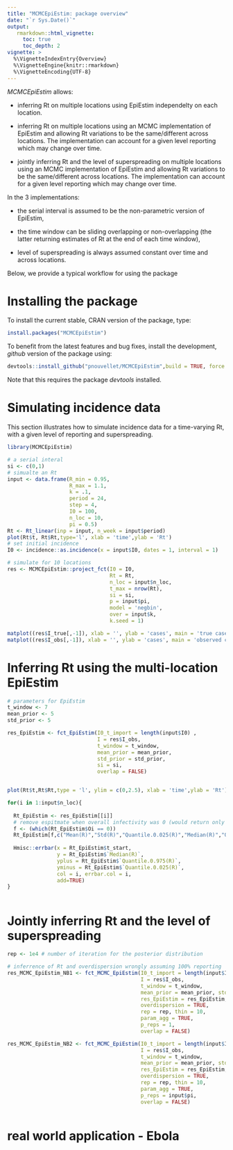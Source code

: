 ```yaml
---
title: "MCMCEpiEstim: package overview"
date: "`r Sys.Date()`"
output:
   rmarkdown::html_vignette:
     toc: true
     toc_depth: 2
vignette: >
  %\VignetteIndexEntry{Overview}
  %\VignetteEngine{knitr::rmarkdown}
  %\VignetteEncoding{UTF-8}
---
```


*MCMCEpiEstim* allows:

- inferring Rt on multiple locations using EpiEstim independelty on each location.

- inferring Rt on multiple locations using an MCMC implementation of EpiEstim and allowing Rt variations 
to be the same/different across locations. The implementation can account for a given level reporting which may change over time. 

- jointly inferring Rt and the level of superspreading on multiple locations using an MCMC implementation of EpiEstim and allowing Rt variations to be the same/different across locations. The implementation can account for a given level reporting which may change over time.

In the 3 implementations:

- the serial interval is assumed to be the non-parametric version of EpiEstim,

- the time window can be sliding overlapping or non-overlapping (the latter returning estimates of Rt at the end of each time window),

- level of superspreading is always assumed constant over time and across locations.

Below, we provide a typical workflow for using the package

# Installing the package

To install the current stable, CRAN version of the package, type:
```r
install.packages("MCMCEpiEstim")
```

To benefit from the latest features and bug fixes, install the development, *github* version of the package using:
```r
devtools::install_github("pnouvellet/MCMCEpiEstim",build = TRUE, force = TRUE)

```

Note that this requires the package *devtools* installed.

# Simulating incidence data

This section illustrates how to simulate incidence data for a time-varying Rt, with a given level of reporting and superspreading.

```r
library(MCMCEpiEstim)

# a serial interal
si <- c(0,1)
# simualte an Rt
input <- data.frame(R_min = 0.95,
                    R_max = 1.1,
                    k = .1,
                    period = 24, 
                    step = 4,
                    I0 = 100,
                    n_loc = 10,
                    pi = 0.5)
Rt <- Rt_linear(inp = input, n_week = input$period)
plot(Rt$t, Rt$Rt,type='l', xlab = 'time',ylab = 'Rt')
# set initial incidence
I0 <- incidence::as.incidence(x = input$I0, dates = 1, interval = 1)

# simulate for 10 locations
res <- MCMCEpiEstim::project_fct(I0 = I0,
                                 Rt = Rt,
                                 n_loc = input$n_loc,
                                 t_max = nrow(Rt),
                                 si = si,
                                 p = input$pi,
                                 model = 'negbin',
                                 over = input$k, 
                                 k.seed = 1)

matplot((res$I_true[,-1]), xlab = '', ylab = 'cases', main = 'true cases')
matplot((res$I_obs[,-1]), xlab = '', ylab = 'cases', main = 'observed cases')

```


# Inferring Rt using the multi-location EpiEstim

```r

# parameters for EpiEstim
t_window <- 7
mean_prior <- 5
std_prior <- 5

res_EpiEstim <- fct_EpiEstim(I0_t_import = length(input$I0) , 
                             I = res$I_obs, 
                             t_window = t_window, 
                             mean_prior = mean_prior, 
                             std_prior = std_prior,
                             si = si, 
                             overlap = FALSE)


plot(Rt$t,Rt$Rt,type = 'l', ylim = c(0,2.5), xlab = 'time',ylab = 'Rt')

for(i in 1:input$n_loc){
  
  Rt_EpiEstim <- res_EpiEstim[[i]]
  # remove espitmate when overall infectivity was 0 (would return only prior distribution of Rt)
  f <- (which(Rt_EpiEstim$Oi == 0))
  Rt_EpiEstim[f,c("Mean(R)","Std(R)","Quantile.0.025(R)","Median(R)","Quantile.0.975(R)")] <- NA
  
  Hmisc::errbar(x = Rt_EpiEstim$t_start, 
                y = Rt_EpiEstim$`Median(R)`,
                yplus = Rt_EpiEstim$`Quantile.0.975(R)`,
                yminus = Rt_EpiEstim$`Quantile.0.025(R)`,
                col = i, errbar.col = i, 
                add=TRUE)
}



```


# Jointly inferring Rt and the level of superspreading 



```r

rep <- 1e4 # number of iteration for the posterior distribution

# inferrence of Rt and overdispersion wrongly assuming 100% reporting
res_MCMC_EpiEstim_NB1 <- fct_MCMC_EpiEstim(I0_t_import = length(input$I0) ,
                                           I = res$I_obs,
                                           t_window = t_window,
                                           mean_prior = mean_prior, std_prior = std_prior,
                                           res_EpiEstim = res_EpiEstim, 
                                           overdispersion = TRUE,
                                           rep = rep, thin = 10, 
                                           param_agg = TRUE, 
                                           p_reps = 1,
                                           overlap = FALSE)

res_MCMC_EpiEstim_NB2 <- fct_MCMC_EpiEstim(I0_t_import = length(input$I0) ,
                                           I = res$I_obs, 
                                           t_window = t_window,
                                           mean_prior = mean_prior, std_prior = std_prior,
                                           res_EpiEstim = res_EpiEstim, 
                                           overdispersion = TRUE,
                                           rep = rep, thin = 10, 
                                           param_agg = TRUE,
                                           p_reps = input$pi,
                                           overlap = FALSE)



```

# real world application - Ebola


